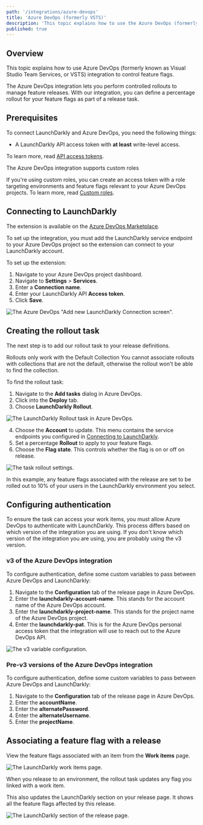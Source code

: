 ```yaml
---
path: '/integrations/azure-devops'
title: 'Azure DevOps (formerly VSTS)'
description: 'This topic explains how to use the Azure DevOps (formerly VSTS) integration to control feature flags.'
published: true
---
```


## Overview

This topic explains how to use Azure DevOps (formerly known as Visual Studio Team Services, or VSTS) integration to control feature flags.

The Azure DevOps integration lets you perform controlled rollouts to manage feature releases. With our integration, you can define a percentage rollout for your feature flags as part of a release task.

## Prerequisites

To connect LaunchDarkly and Azure DevOps, you need the following things:

- A LaunchDarkly API access token with **at least** write-level access.

To learn more, read [API access tokens](/home/account-security/api-access-tokens).

<Callout intent="info">
  <CalloutTitle>The Azure DevOps integration supports custom roles</CalloutTitle>
  <CalloutDescription>

If you're using custom roles, you can create an access token with a role targeting environments and feature flags
relevant to your Azure DevOps projects. To learn more, read [Custom roles](/home/account-security/custom-roles/).

  </CalloutDescription>
</Callout> 

## Connecting to LaunchDarkly

The extension is available on the [Azure DevOps Marketplace](https://marketplace.visualstudio.com/items?itemName=launchdarkly.launchdarkly-extension).

To set up the integration, you must add the LaunchDarkly service endpoint to your Azure DevOps project so the extension can connect to your LaunchDarkly account.

To set up the extension:

1. Navigate to your Azure DevOps project dashboard.
2. Navigate to **Settings** > **Services**.
3. Enter a **Connection name**.
4. Enter your LaunchDarkly API **Access token**.
5. Click **Save**.

![The Azure DevOps "Add new LaunchDarkly Connection screen".](../images/azuredevops-add-connection.png) 


## Creating the rollout task

The next step is to add our rollout task to your release definitions.

<Callout intent="alert">
  <CalloutTitle>Rollouts only work with the Default Collection</CalloutTitle>
  <CalloutDescription>
    You cannot associate rollouts with collections that are not the default, otherwise the rollout won't be able to find the collection.
  </CalloutDescription>
</Callout> 

To find the rollout task:

1. Navigate to the **Add tasks** dialog in Azure DevOps.
2. Click into the **Deploy** tab.
3. Choose **LaunchDarkly Rollout**.

![The LaunchDarkly Rollout task in Azure DevOps.](../images/azuredevops-ld-rollout.png) 


4. Choose the **Account** to update. This menu contains the service endpoints you configured in [Connecting to LaunchDarkly](#connecting-to-launchdarkly).
5. Set a percentage **Rollout** to apply to your feature flags.
6. Choose the **Flag state**. This controls whether the flag is on or off on release.

![The task rollout settings.](../images/azuredevops-controlled-rollout.png) 


In this example, any feature flags associated with the release are set to be rolled out to 10% of your users in the LaunchDarkly environment you select.

## Configuring authentication

To ensure the task can access your work items, you must allow Azure DevOps to authenticate with LaunchDarkly. This process differs based on which version of the integration you are using. If you don't know which version of the integration you are using, you are probably using the v3 version.

### v3 of the Azure DevOps integration

To configure authentication, define some custom variables to pass between Azure DevOps and LaunchDarkly:

1. Navigate to the **Configuration** tab of the release page in Azure DevOps.
2. Enter the **launchdarkly-account-name**. This stands for the account name of the Azure DevOps account.
3. Enter the **launchdarkly-project-name**. This stands for the project name of the Azure DevOps project.
4. Enter the **launchdarkly-pat**. This is for the Azure DevOps personal access token that the integration will use to reach out to the Azure DevOps API.

![The v3 variable configuration.](../images/azuredevops-variables.png) 


### Pre-v3 versions of the Azure DevOps integration

To configure authentication, define some custom variables to pass between Azure DevOps and LaunchDarkly:

1. Navigate to the **Configuration** tab of the release page in Azure DevOps.
2. Enter the **accountName**.
3. Enter the **alternatePassword**.
4. Enter the **alternateUsername**.
5. Enter the **projectName**.

## Associating a feature flag with a release

View the feature flags associated with an item from the **Work items** page.

![The LaunchDarkly work items page.](../images/azuredevops-ld-work-items.png) 


When you release to an environment, the rollout task updates any flag you linked with a work item.

This also updates the LaunchDarkly section on your release page. It shows all the feature flags affected by this release.

![The LaunchDarkly section of the release page.](../images/azuredevops-ld-release-page.png) 

